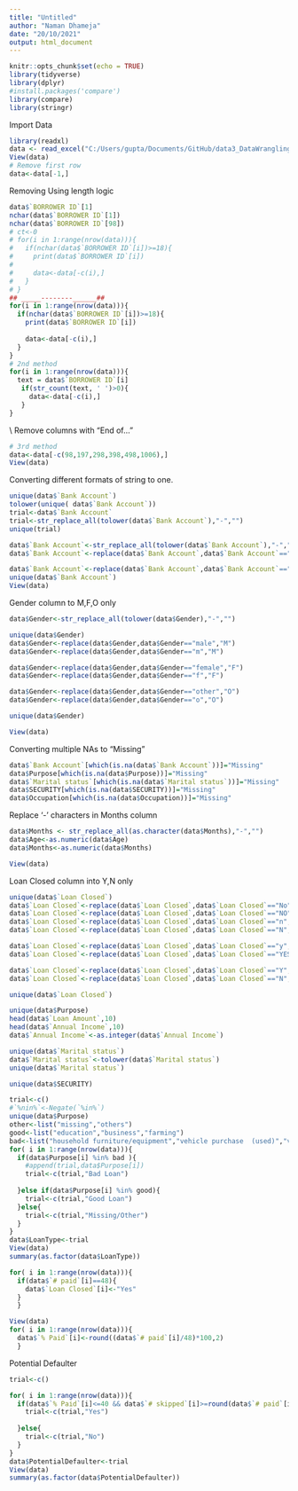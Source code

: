 ```yaml
---
title: "Untitled"
author: "Naman Dhameja"
date: "20/10/2021"
output: html_document
---
```


```r
knitr::opts_chunk$set(echo = TRUE)
library(tidyverse)
library(dplyr)
#install.packages('compare')
library(compare)
library(stringr)
```
Import Data
```r
library(readxl)
data <- read_excel("C:/Users/gupta/Documents/GitHub/data3_DataWrangling/India Credit Data.xlsx", skip = 1)
View(data)
# Remove first row
data<-data[-1,]
```
Removing Using length logic
```r
data$`BORROWER ID`[1]
nchar(data$`BORROWER ID`[1])
nchar(data$`BORROWER ID`[98])
# ct<-0
# for(i in 1:range(nrow(data))){
#   if(nchar(data$`BORROWER ID`[i])>=18){
#     print(data$`BORROWER ID`[i])
#     
#     data<-data[-c(i),]
#   }
# }
## _____--------______##
for(i in 1:range(nrow(data))){
  if(nchar(data$`BORROWER ID`[i])>=18){
    print(data$`BORROWER ID`[i])
    
    data<-data[-c(i),]
  }
}
# 2nd method
for(i in 1:range(nrow(data))){
  text = data$`BORROWER ID`[i]
   if(str_count(text, ' ')>0){
     data<-data[-c(i),]
   }
}

```
\\
Remove columns with "End of..."
```r
# 3rd method
data<-data[-c(98,197,298,398,498,1006),]
View(data)
```

Converting different formats of string to one.

```r
unique(data$`Bank Account`)
tolower(unique( data$`Bank Account`))
trial<-data$`Bank Account`
trial<-str_replace_all(tolower(data$`Bank Account`),"-","")
unique(trial)

data$`Bank Account`<-str_replace_all(tolower(data$`Bank Account`),"-","")
data$`Bank Account`<-replace(data$`Bank Account`,data$`Bank Account`=="dnk","do not know")

data$`Bank Account`<-replace(data$`Bank Account`,data$`Bank Account`=="nba","no bank account")
unique(data$`Bank Account`)
View(data)
```

Gender column to M,F,O only
```r
data$Gender<-str_replace_all(tolower(data$Gender),"-","")

unique(data$Gender)
data$Gender<-replace(data$Gender,data$Gender=="male","M")
data$Gender<-replace(data$Gender,data$Gender=="m","M")

data$Gender<-replace(data$Gender,data$Gender=="female","F")
data$Gender<-replace(data$Gender,data$Gender=="f","F")

data$Gender<-replace(data$Gender,data$Gender=="other","O")
data$Gender<-replace(data$Gender,data$Gender=="o","O")

unique(data$Gender)

View(data)
```


Converting multiple NAs to "Missing"
```r
data$`Bank Account`[which(is.na(data$`Bank Account`))]="Missing"
data$Purpose[which(is.na(data$Purpose))]="Missing"
data$`Marital status`[which(is.na(data$`Marital status`))]="Missing"
data$SECURITY[which(is.na(data$SECURITY))]="Missing"
data$Occupation[which(is.na(data$Occupation))]="Missing"

```

Replace '-' characters in Months column
```r
data$Months <- str_replace_all(as.character(data$Months),"-","")
data$Age<-as.numeric(data$Age)
data$Months<-as.numeric(data$Months)

View(data)
```


Loan Closed column into Y,N only
```r
unique(data$`Loan Closed`)
data$`Loan Closed`<-replace(data$`Loan Closed`,data$`Loan Closed`=="No","N")
data$`Loan Closed`<-replace(data$`Loan Closed`,data$`Loan Closed`=="NO","N")
data$`Loan Closed`<-replace(data$`Loan Closed`,data$`Loan Closed`=="n","N")
data$`Loan Closed`<-replace(data$`Loan Closed`,data$`Loan Closed`=="N","N")

data$`Loan Closed`<-replace(data$`Loan Closed`,data$`Loan Closed`=="y","Y")
data$`Loan Closed`<-replace(data$`Loan Closed`,data$`Loan Closed`=="YES","Y")

data$`Loan Closed`<-replace(data$`Loan Closed`,data$`Loan Closed`=="Y","Yes")
data$`Loan Closed`<-replace(data$`Loan Closed`,data$`Loan Closed`=="N","No")

unique(data$`Loan Closed`)


```

```r

unique(data$Purpose)
head(data$`Loan Amount`,10)
head(data$`Annual Income`,10)
data$`Annual Income`<-as.integer(data$`Annual Income`)
```

```r
unique(data$`Marital status`)
data$`Marital status`<-tolower(data$`Marital status`)
unique(data$`Marital status`)

```

```r
unique(data$SECURITY)

```

```r
trial<-c()
#`%nin%`<-Negate(`%in%`)
unique(data$Purpose)
other<-list("missing","others")
good<-list("education","business","farming")
bad<-list("household furniture/equipment","vehicle purchase  (used)","vacation" ,"domestic appliances","vehicle purchase (new)","work furniture/equipment","television","repairs" )
for( i in 1:range(nrow(data))){
  if(data$Purpose[i] %in% bad ){
    #append(trial,data$Purpose[i])
    trial<-c(trial,"Bad Loan")
    
  }else if(data$Purpose[i] %in% good){
    trial<-c(trial,"Good Loan")
  }else{
    trial<-c(trial,"Missing/Other")
  }
}
data$LoanType<-trial
View(data)
summary(as.factor(data$LoanType))
```
```r

for( i in 1:range(nrow(data))){
  if(data$`# paid`[i]==48){
    data$`Loan Closed`[i]<-"Yes"
  }
  }


```
```r
View(data)
for( i in 1:range(nrow(data))){
  data$`% Paid`[i]<-round((data$`# paid`[i]/48)*100,2)
  }

```
Potential Defaulter
```r
trial<-c()

for( i in 1:range(nrow(data))){
  if(data$`% Paid`[i]<=40 && data$`# skipped`[i]>=round(data$`# paid`[i]*0.3,0) ){
    trial<-c(trial,"Yes")
    
  }else{
    trial<-c(trial,"No")
  }
}
data$PotentialDefaulter<-trial
View(data)
summary(as.factor(data$PotentialDefaulter))

```


